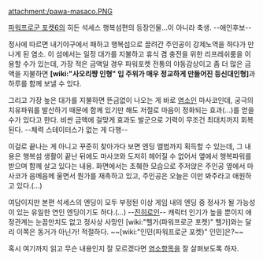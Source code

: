 attachment:/pawa-masaco.PNG

[[파워프로군 포켓6]]의 히든 석세스 행복섬편의 등장인물...이 아니라 축생. --애인후보--

정사에 따르면 내기야구에서 패하고 행복섬으로 끌려간 주인공이 강제노역을 하다가 만나게 된 염소. 이 섬에서는 일정 대가를 지불하고 휴식 겸 충전을 위한 리프레쉬룸을 이용할 수가 있는데, 가장 적은 금액일 경우 파워포켓 전통의 야동감상이고 좀 더 많은 금액을 지불하면 '''[wiki:"사오리쨩 인형" 입 주위가 매우 정교하게 만들어진 등신대인형]'''과 하루를 함께 보낼 수 있다. 

그리고 가장 높은 대가를 지불하면 뜬금없이 나오는 게 바로 [[염소]]인 마사코인데, 궁극의 치유파워를 발산하기 때문에 함께 있기만 해도 저절로 마음이 정화되는 효과(...)를 얻을 수가 있다고 한다. 비싼 금액에 걸맞게 효과도 발군으로 기력이 무조건 최대치까지 회복된다. --체력 스테이터스가 없는 게 다행--

이걸로 끝나는 게 아니고 꾸준히 찾아가다 보면 엔딩 앨범까지 획득할 수 있는데, 그 내용은 행복섬 생활이 끝난 뒤에도 마사코와 도저히 헤어질 수 없어서 옆에서 행복파워를 받으며 함께 살고 있다는 내용. 화면에서는 초췌한 모습으로 주저앉은 주인공 옆에서 마사코가 음메음메 울면서 뭔가를 재촉하고 있고, 주인공은 오늘은 이만 봐주라고 애원하고 있다.(...)


여담이지만 본편 석세스의 엔딩이 모두 부정된 이상 게임 내의 엔딩 중 정사가 될 가능성이 있는 유일한 연인 엔딩이기도 하다.(...) --[[진히로인]]-- 캐릭터 인기가 높을 뿐이지 애정관계는 눈꼽만치도 없고 정사상 사망인 [wiki:"헬가(파워프로군 포켓)" 헬가]와는 달리 이쪽은 동거가 아닌가! 적절하다. ~~[wiki:"인민(파워프로군 포켓)" 인민]은?~~

혹시 여기까지 읽고 무슨 내용인지 잘 모르겠다면 [[염소]]항목을 잘 살펴보도록 하자.
